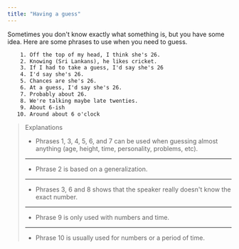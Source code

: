 ```yaml
---
title: "Having a guess"
---
```


Sometimes you don't know exactly what something is, but you have some idea. Here are some phrases to use when you need to guess.

```txt
    1. Off the top of my head, I think she's 26.
    2. Knowing (Sri Lankans), he likes cricket.
    3. If I had to take a guess, I'd say she's 26
    4. I'd say she's 26.
    5. Chances are she's 26.
    6. At a guess, I'd say she's 26.
    7. Probably about 26.
    8. We're talking maybe late twenties.
    9. About 6-ish
   10. Around about 6 o'clock
```

> Explanations
>
> - Phrases 1, 3, 4, 5, 6, and 7 can be used when guessing almost anything (age, height, time, personality, problems, etc).
>
> ---
>
> - Phrase 2 is based on a generalization.
>
> ---
>
> - Phrases 3, 6 and 8 shows that the speaker really doesn't know the exact number.
>
> ---
>
> - Phrase 9 is only used with numbers and time.
>
> ---
>
> - Phrase 10 is usually used for numbers or a period of time.
